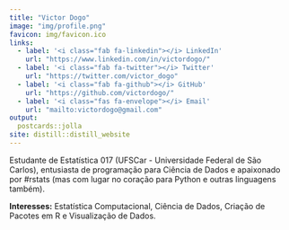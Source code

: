 ```yaml
---
title: "Victor Dogo"
image: "img/profile.png"
favicon: img/favicon.ico
links:
  - label: '<i class="fab fa-linkedin"></i> LinkedIn'
    url: "https://www.linkedin.com/in/victordogo/"
  - label: '<i class="fab fa-twitter"></i> Twitter'
    url: "https://twitter.com/victor_dogo"
  - label: '<i class="fab fa-github"></i> GitHub'
    url: "https://github.com/victordogo/"
  - label: '<i class="fas fa-envelope"></i> Email'
    url: "mailto:victordogo@gmail.com"
output:
  postcards::jolla
site: distill::distill_website
---
```


Estudante de Estatística 017 (UFSCar - Universidade Federal de São Carlos), entusiasta de programação para Ciência de Dados e apaixonado por #rstats (mas com lugar no coração para Python e outras linguagens também). 

**Interesses:** Estatística Computacional, Ciência de Dados, Criação de Pacotes em R e Visualização de Dados.
